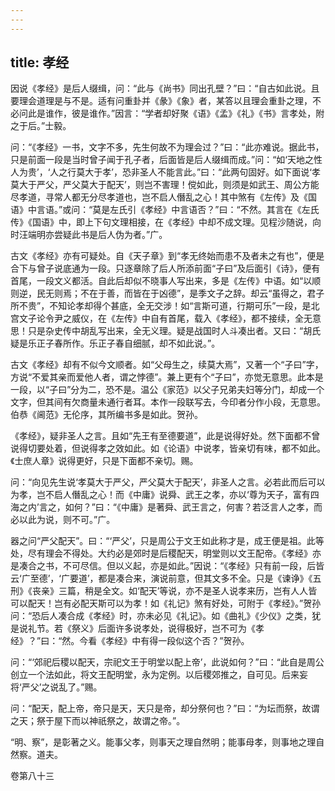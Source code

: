 ```yaml
---
---
---
```

title: 孝经
---







因说《孝经》是后人缀缉，问：“此与《尚书》同出孔壁？”曰：“自古如此说。且要理会道理是与不是。适有问重卦并《彖》《象》者，某答以且理会重卦之理，不必问此是谁作，彼是谁作。”因言：“学者却好聚《语》《孟》《礼》《书》言孝处，附之于后。”士毅。

问：“《孝经》一书，文字不多，先生何故不为理会过？”曰：“此亦难说。据此书，只是前面一段是当时曾子闻于孔子者，后面皆是后人缀缉而成。”问：“如‘天地之性人为贵’，‘人之行莫大于孝’，恐非圣人不能言此。”曰：“此两句固好。如下面说‘孝莫大于严父，严父莫大于配天’，则岂不害理！傥如此，则须是如武王、周公方能尽孝道，寻常人都无分尽孝道也，岂不启人僭乱之心！其中煞有《左传》及《国语》中言语。”或问：“莫是左氏引《孝经》中言语否？”曰：“不然。其言在《左氏传》《国语》中，即上下句文理相接，在《孝经》中却不成文理。见程沙随说，向时汪端明亦尝疑此书是后人伪为者。”广。

古文《孝经》亦有可疑处。自《天子章》到“孝无终始而患不及者未之有也”，便是合下与曾子说底通为一段。只逐章除了后人所添前面“子曰”及后面引《诗》，便有首尾，一段文义都活。自此后却似不晓事人写出来，多是《左传》中语。如“以顺则逆，民无则焉；不在于善，而皆在于凶德”，是季文子之辞。却云“虽得之，君子所不贵”，不知论孝却得个甚底，全无交涉！如“言斯可道，行期可乐”一段，是北宫文子论令尹之威仪，在《左传》中自有首尾，载入《孝经》，都不接续，全无意思！只是杂史传中胡乱写出来，全无义理。疑是战国时人斗凑出者。又曰：“胡氏疑是乐正子春所作。乐正子春自细腻，却不如此说。”。

古文《孝经》却有不似今文顺者。如“父母生之，续莫大焉”，又著一个“子曰”字，方说“不爱其亲而爱他人者，谓之悖德”。兼上更有个“子曰”，亦觉无意思。此本是一段，以“子曰”分为二，恐不是。温公《家范》以父子兄弟夫妇等分门，却成一个文字，但其间有欠商量未通行者耳。本作一段联写去，今印者分作小段，无意思。伯恭《阃范》无伦序，其所编书多是如此。贺孙。

《孝经》，疑非圣人之言。且如“先王有至德要道”，此是说得好处。然下面都不曾说得切要处着，但说得孝之效如此。如《论语》中说孝，皆亲切有味，都不如此。《士庶人章》说得更好，只是下面都不亲切。赐。

问：“向见先生说‘孝莫大于严父，严父莫大于配天’，非圣人之言。必若此而后可以为孝，岂不启人僭乱之心！而《中庸》说舜、武王之孝，亦以‘尊为天子，富有四海之内’言之，如何？”曰：“《中庸》是著舜、武王言之，何害？若泛言人之孝，而必以此为说，则不可。”广。

器之问“严父配天”。曰：“‘严父’，只是周公于文王如此称才是，成王便是祖。此等处，尽有理会不得处。大约必是郊时是后稷配天，明堂则以文王配帝。《孝经》亦是凑合之书，不可尽信。但以义起，亦是如此。”因说：“《孝经》只有前一段，后皆云‘广至德’，‘广要道’，都是凑合来，演说前意，但其文多不全。只是《谏诤》《五刑》《丧亲》三篇，稍是全文。如‘配天’等说，亦不是圣人说孝来历，岂有人人皆可以配天！岂有必配天斯可以为孝！如《礼记》煞有好处，可附于《孝经》。”贺孙问：“恐后人凑合成《孝经》时，亦未必见《礼记》。如《曲礼》《少仪》之类，犹是说礼节。若《祭义》后面许多说孝处，说得极好，岂不可为《孝经》？”曰：“然。今看《孝经》中有得一段似这个否？”贺孙。

问：“‘郊祀后稷以配天，宗祀文王于明堂以配上帝’，此说如何？”曰：“此自是周公创立一个法如此，将文王配明堂，永为定例。以后稷郊推之，自可见。后来妄将‘严父’之说乱了。”赐。

问：“配天，配上帝，帝只是天，天只是帝，却分祭何也？”曰：“为坛而祭，故谓之天；祭于屋下而以神祇祭之，故谓之帝。”。

“明、察”，是彰著之义。能事父孝，则事天之理自然明；能事母孝，则事地之理自然察。道夫。





卷第八十三